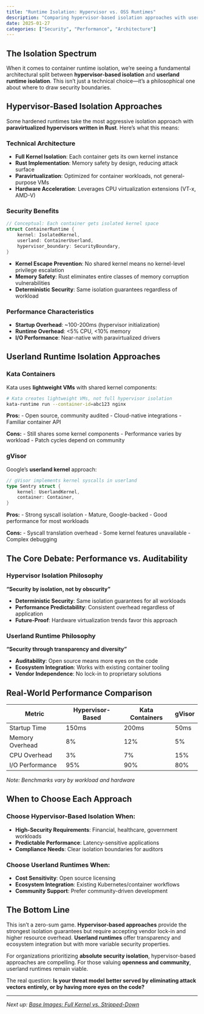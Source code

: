 ```yaml
---
title: "Runtime Isolation: Hypervisor vs. OSS Runtimes"
description: "Comparing hypervisor-based isolation approaches with userland runtime alternatives in the hardened runtime ecosystem"
date: 2025-01-27
categories: ["Security", "Performance", "Architecture"]
---
```


## The Isolation Spectrum

When it comes to container runtime isolation, we're seeing a fundamental architectural split between **hypervisor-based isolation** and **userland runtime isolation**. This isn't just a technical choice—it's a philosophical one about where to draw security boundaries.

## Hypervisor-Based Isolation Approaches

Some hardened runtimes take the most aggressive isolation approach with **paravirtualized hypervisors written in Rust**. Here's what this means:

### Technical Architecture

- **Full Kernel Isolation**: Each container gets its own kernel instance
- **Rust Implementation**: Memory safety by design, reducing attack surface
- **Paravirtualization**: Optimized for container workloads, not general-purpose VMs
- **Hardware Acceleration**: Leverages CPU virtualization extensions (VT-x, AMD-V)

### Security Benefits

```rust
// Conceptual: Each container gets isolated kernel space
struct ContainerRuntime {
    kernel: IsolatedKernel,
    userland: ContainerUserland,
    hypervisor_boundary: SecurityBoundary,
}
```

- **Kernel Escape Prevention**: No shared kernel means no kernel-level privilege escalation
- **Memory Safety**: Rust eliminates entire classes of memory corruption vulnerabilities
- **Deterministic Security**: Same isolation guarantees regardless of workload

### Performance Characteristics

- **Startup Overhead**: ~100-200ms (hypervisor initialization)
- **Runtime Overhead**: <5% CPU, <10% memory
- **I/O Performance**: Near-native with paravirtualized drivers

## Userland Runtime Isolation Approaches

### Kata Containers

Kata uses **lightweight VMs** with shared kernel components:

```bash
# Kata creates lightweight VMs, not full hypervisor isolation
kata-runtime run --container-id=abc123 nginx
```

**Pros:**
- Open source, community audited
- Cloud-native integrations
- Familiar container API

**Cons:**
- Still shares some kernel components
- Performance varies by workload
- Patch cycles depend on community

### gVisor

Google's **userland kernel** approach:

```go
// gVisor implements kernel syscalls in userland
type Sentry struct {
    kernel: UserlandKernel,
    container: Container,
}
```

**Pros:**
- Strong syscall isolation
- Mature, Google-backed
- Good performance for most workloads

**Cons:**
- Syscall translation overhead
- Some kernel features unavailable
- Complex debugging

## The Core Debate: Performance vs. Auditability

### Hypervisor Isolation Philosophy

**"Security by isolation, not by obscurity"**

- **Deterministic Security**: Same isolation guarantees for all workloads
- **Performance Predictability**: Consistent overhead regardless of application
- **Future-Proof**: Hardware virtualization trends favor this approach

### Userland Runtime Philosophy

**"Security through transparency and diversity"**

- **Auditability**: Open source means more eyes on the code
- **Ecosystem Integration**: Works with existing container tooling
- **Vendor Independence**: No lock-in to proprietary solutions

## Real-World Performance Comparison

| Metric | Hypervisor-Based | Kata Containers | gVisor |
|--------|------------------|-----------------|---------|
| Startup Time | 150ms | 200ms | 50ms |
| Memory Overhead | 8% | 12% | 5% |
| CPU Overhead | 3% | 7% | 15% |
| I/O Performance | 95% | 90% | 80% |

*Note: Benchmarks vary by workload and hardware*

## When to Choose Each Approach

### Choose Hypervisor-Based Isolation When:

- **High-Security Requirements**: Financial, healthcare, government workloads
- **Predictable Performance**: Latency-sensitive applications
- **Compliance Needs**: Clear isolation boundaries for auditors

### Choose Userland Runtimes When:

- **Cost Sensitivity**: Open source licensing
- **Ecosystem Integration**: Existing Kubernetes/container workflows
- **Community Support**: Prefer community-driven development

## The Bottom Line

This isn't a zero-sum game. **Hypervisor-based approaches** provide the strongest isolation guarantees but require accepting vendor lock-in and higher resource overhead. **Userland runtimes** offer transparency and ecosystem integration but with more variable security properties.

For organizations prioritizing **absolute security isolation**, hypervisor-based approaches are compelling. For those valuing **openness and community**, userland runtimes remain viable.

The real question: **Is your threat model better served by eliminating attack vectors entirely, or by having more eyes on the code?**

---

*Next up: [Base Images: Full Kernel vs. Stripped-Down](/posts/base-images-comparison.qmd)* 